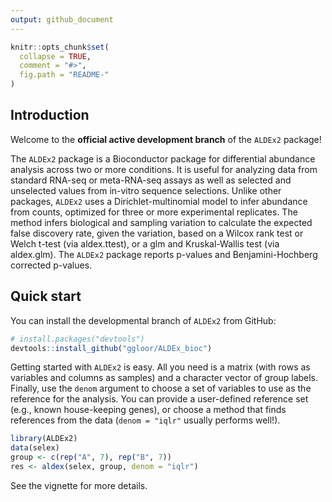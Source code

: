 ```yaml
---
output: github_document
---
```


<!-- README.md is generated from README.Rmd. Please edit that file -->

```r
knitr::opts_chunk$set(
  collapse = TRUE,
  comment = "#>",
  fig.path = "README-"
)
```

## Introduction

Welcome to the **official active development branch** of the `ALDEx2` package!

The `ALDEx2` package is a Bioconductor package for differential abundance analysis across two or more conditions. It is useful for analyzing data from standard RNA-seq or meta-RNA-seq assays as well as selected and unselected values from in-vitro sequence selections. Unlike other packages, `ALDEx2` uses a Dirichlet-multinomial model to infer abundance from counts, optimized for three or more experimental replicates. The method infers biological and sampling variation to calculate the expected false discovery rate, given the variation, based on a Wilcox rank test or Welch t-test (via aldex.ttest), or a glm and Kruskal-Wallis test (via aldex.glm). The `ALDEx2` package reports p-values and Benjamini-Hochberg corrected p-values.

## Quick start

You can install the developmental branch of `ALDEx2` from GitHub:

```r
# install.packages("devtools")
devtools::install_github("ggloor/ALDEx_bioc")
```

Getting started with `ALDEx2` is easy. All you need is a matrix (with rows as variables and columns as samples) and a character vector of group labels. Finally, use the `denom` argument to choose a set of variables to use as the reference for the analysis. You can provide a user-defined reference set (e.g., known house-keeping genes), or choose a method that finds references from the data (`denom = "iqlr"` usually performs well!).

```r
library(ALDEx2)
data(selex)
group <- c(rep("A", 7), rep("B", 7))
res <- aldex(selex, group, denom = "iqlr")
```

See the vignette for more details.
